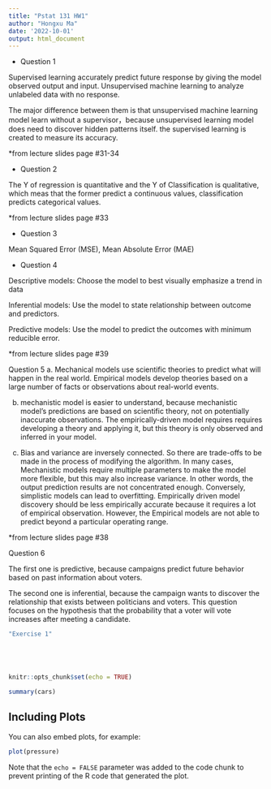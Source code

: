 ```yaml
---
title: "Pstat 131 HW1"
author: "Hongxu Ma"
date: '2022-10-01'
output: html_document
---
```


-   Question 1

Supervised learning accurately predict future response by giving the model observed output and input. Unsupervised machine learning to analyze unlabeled data with no response.

The major difference between them is that unsupervised machine learning model learn without a supervisor，because unsupervised learning model does need to discover hidden patterns itself. the supervised learning is created to measure its accuracy.

*from lecture slides page #31-34

-   Question 2

The Y of regression is quantitative and the Y of Classification is qualitative, which meas that the former predict a continuous values, classification predicts categorical values.

*from lecture slides page #33

-   Question 3

Mean Squared Error (MSE), Mean Absolute Error (MAE)

-   Question 4

Descriptive models: Choose the model to best visually emphasize a trend in data

Inferential models: Use the model to state relationship between outcome and predictors.

Predictive models: Use the model to predict the outcomes with minimum reducible error.

*from lecture slides page #39

Question 5
a. Mechanical models use scientific theories to predict what will happen in the real world. Empirical models develop theories based on a large number of facts or observations about real-world events.

b. mechanistic model is easier to understand, because mechanistic model's predictions are based on scientific theory, not on potentially inaccurate observations. The empirically-driven model requires requires developing a theory and applying it, but this theory is only observed and inferred in your model.

c. Bias and variance are inversely connected. So there are trade-offs to be made in the process of modifying the algorithm. In many cases, Mechanistic models require multiple parameters to make the model more flexible, but this may also increase variance. In other words, the output prediction results are not concentrated enough. Conversely, simplistic models can lead to overfitting. Empirically driven model discovery should be less empirically accurate because it requires a lot of empirical observation. However, the Empirical models are not able to predict beyond a particular operating range.

*from lecture slides page #38

Question 6

The first one is predictive, because campaigns predict future behavior based on past information about voters.

The second one is inferential, because the campaign wants to discover the relationship that exists between politicians and voters. This question focuses on the hypothesis that the probability that a voter will vote increases after meeting a candidate.

```r
"Exercise 1"





knitr::opts_chunk$set(echo = TRUE)
```

```r
summary(cars)
```

## Including Plots

You can also embed plots, for example:

```r
plot(pressure)
```

Note that the `echo = FALSE` parameter was added to the code chunk to prevent printing of the R code that generated the plot.

